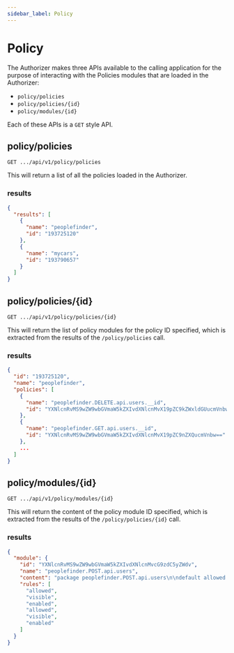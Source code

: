 ```yaml
---
sidebar_label: Policy
---
```


# Policy

The Authorizer makes three APIs available to the calling application for the purpose of 
interacting with the Policies modules that are loaded in the Authorizer:
* `policy/policies`
* `policy/policies/{id}`
* `policy/modules/{id}`

Each of these APIs is a `GET` style API.

## policy/policies

`GET .../api/v1/policy/policies`

This will return a list of all the policies loaded in the Authorizer.

### results

```json
{
  "results": [
    {
      "name": "peoplefinder",
      "id": "193725120"
    },
    {
      "name": "mycars",
      "id": "193790657"
    }
  ]
}
```

## policy/policies/{id}

`GET .../api/v1/policy/policies/{id}`

This will return the list of policy modules for the policy ID specified, which is extracted from the 
results of the `/policy/policies` call.

### results

```json
{
  "id": "193725120",
  "name": "peoplefinder",
  "policies": [
    {
      "name": "peoplefinder.DELETE.api.users.__id",
      "id": "YXNlcnRvMS9wZW9wbGVmaW5kZXIvdXNlcnMvX19pZC9kZWxldGUucmVnbw=="
    },
    {
      "name": "peoplefinder.GET.api.users.__id",
      "id": "YXNlcnRvMS9wZW9wbGVmaW5kZXIvdXNlcnMvX19pZC9nZXQucmVnbw=="
    },
    ...
  ]
}
```

## policy/modules/{id}

`GET .../api/v1/policy/modules/{id}`

This will return the content of the policy module ID specified, which is extracted from the results of 
the `/policy/policies/{id}` call.

### results

```json
{
  "module": {
    "id": "YXNlcnRvMS9wZW9wbGVmaW5kZXIvdXNlcnMvcG9zdC5yZWdv",
    "name": "peoplefinder.POST.api.users",
    "content": "package peoplefinder.POST.api.users\n\ndefault allowed = false\n\ndefault visible = false\n\ndefault enabled = false\n\nallowed {\n\tu = input.user\n\tu.attributes.properties.department == \"Operations\"\n\tu.attributes.properties.title == \"IT Manager\"\n}\n\nvisible {\n\tallowed\n}\n\nenabled {\n\tallowed\n}\n",
    "rules": [
      "allowed",
      "visible",
      "enabled",
      "allowed",
      "visible",
      "enabled"
    ]
  }
}
```

